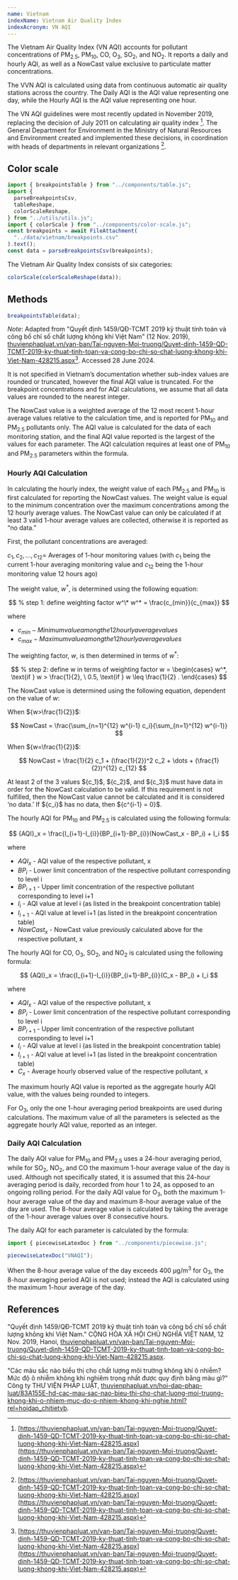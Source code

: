 ```yaml
---
name: Vietnam
indexName: Vietnam Air Quality Index
indexAcronym: VN AQI
---
```


The Vietnam Air Quality Index (VN AQI) accounts for pollutant concentrations of PM<sub>2.5</sub>, PM<sub>10</sub>, CO, O<sub>3</sub>, SO<sub>2</sub>, and NO<sub>2</sub>. It reports a daily and hourly AQI, as well as a NowCast value exclusive to particulate matter concentrations.

The VVN AQI is calculated using data from continuous automatic air quality stations across the country. The Daily AQI is the AQI value representing one day, while the Hourly AQI is the AQI value representing one hour.

The VN AQI guidelines were most recently updated in November 2019, replacing the decision of July 2011 on calculating air quality index [^1]. The General Department for Environment in the Ministry of Natural Resources and Environment created and implemented these decisions, in coordination with heads of departments in relevant organizations [^1].

## Color scale

```js
import { breakpointsTable } from "../components/table.js";
import {
  parseBreakpointsCsv,
  tableReshape,
  colorScaleReshape,
} from "../utils/utils.js";
import { colorScale } from "../components/color-scale.js";
const breakpoints = await FileAttachment(
  "../data/vietnam/breakpoints.csv"
).text();
const data = parseBreakpointsCsv(breakpoints);
```

The Vietnam Air Quality Index consists of six categories:

```js
colorScale(colorScaleReshape(data));
```

## Methods

```js
breakpointsTable(data);
```

_Note_: Adapted from "Quyết định 1459/QĐ-TCMT 2019 kỹ thuật tính toán và công bố chỉ số chất lượng không khí Việt Nam" (12 Nov. 2019), [thuvienphapluat.vn/van-ban/Tai-nguyen-Moi-truong/Quyet-dinh-1459-QD-TCMT-2019-ky-thuat-tinh-toan-va-cong-bo-chi-so-chat-luong-khong-khi-Viet-Nam-428215.aspx](https://thuvienphapluat.vn/van-ban/Tai-nguyen-Moi-truong/Quyet-dinh-1459-QD-TCMT-2019-ky-thuat-tinh-toan-va-cong-bo-chi-so-chat-luong-khong-khi-Viet-Nam-428215.aspx)[^1]. Accessed 28 June 2024.

<div class="note">
  It is not specified in Vietnam’s documentation whether sub-index values are
  rounded or truncated, however the final AQI value is truncated. For the
  breakpoint concentrations and for AQI calculations, we assume that all data
  values are rounded to the nearest integer.
</div>

$$
% above referenced [^1] after "final AQI value is truncated"
$$

The NowCast value is a weighted average of the 12 most recent 1-hour average values relative to the calculation time, and is reported for PM<sub>10</sub> and PM<sub>2.5</sub> pollutants only. The AQI value is calculated for the data of each monitoring station, and the final AQI value reported is the largest of the values for each parameter. The AQI calculation requires at least one of PM<sub>10</sub> and PM<sub>2.5</sub> parameters within the formula.

### Hourly AQI Calculation

In calculating the hourly index, the weight value of each PM<sub>2.5</sub> and PM<sub>10</sub> is first calculated for reporting the NowCast values. The weight value is equal to the minimum concentration over the maximum concentrations among the 12 hourly average values. The NowCast value can only be calculated if at least 3 valid 1-hour average values are collected, otherwise it is reported as “no data.”

First, the pollutant concentrations are averaged:

${c_1 , c_2 , \dots, c_{12}}$= Averages of 1-hour monitoring values (with ${c_1}$ being the current 1-hour averaging monitoring value and ${c_{12}}$ being the 1-hour monitoring value 12 hours ago)

The weight value, ${w^*}$, is determined using the following equation:

$$
% step 1: define weighting factor w^\*
w^* = \frac{c_{min}}{c_{max}}
$$

where

- ${c_{min}} - Minimum value among the 12 hourly average values$
- ${c_{max}} - Maximum value among the 12 hourly average values$

The weighting factor, ${w}$, is then determined in terms of ${w^*}$:

$$
% step 2: define w in terms of weighting factor
w = \begin{cases}
  w^*,  \text{if } w > \frac{1}{2}, \
  0.5, \text{if } w \leq \frac{1}{2} .
\end{cases}
$$

The NowCast value is determined using the following equation, dependent on the value of ${w}$:

When ${w>\frac{1}{2}}$:

$$
NowCast = \frac{\sum_{n=1}^{12} w^{i-1} c_i}{\sum_{n=1}^{12} w^{i-1}}
$$

When ${w=\frac{1}{2}}$:

$$
NowCast = \frac{1}{2} c_1 + (\frac{1}{2})^2 c_2 + \dots + (\frac{1}{2})^{12} c_{12}
$$

<div class="note">
  At least 2 of the 3 values ${c_1}$, ${c_2}$, and ${c_3}$ must have
  data in order for the NowCast calculation to be valid. If this requirement is
  not fulfilled, then the NowCast value cannot be calculated and it is
  considered ‘no data.’ If ${c_i}$ has no data, then ${c^{i-1} = 0}$.
</div>

The hourly AQI for PM<sub>10</sub> and PM<sub>2.5</sub> is calculated using the following formula:

$$
{AQI}_x = \frac{I_{i+1}-I_{i}}{BP_{i+1}-BP_{i}}(NowCast_x - BP_i) + I_i
$$

where

- ${AQI_{x}}$ - AQI value of the respective pollutant, x
- ${BP_{i}}$ - Lower limit concentration of the respective pollutant corresponding to level i
- ${BP_{i+1}}$ - Upper limit concentration of the respective pollutant corresponding to level i+1
- ${I_{i}}$ - AQI value at level i (as listed in the breakpoint concentration table)
- ${I_{i+1}}$ - AQI value at level i+1 (as listed in the breakpoint concentration table)
- ${NowCast_{x}}$ - NowCast value previously calculated above for the respective pollutant, x

The hourly AQI for CO, O<sub>3</sub>, SO<sub>2</sub>, and NO<sub>2</sub> is calculated using the following formula:

$$
{AQI}_x = \frac{I_{i+1}-I_{i}}{BP_{i+1}-BP_{i}}(C_x - BP_i) + I_i
$$

where

- ${AQI_{x}}$ - AQI value of the respective pollutant, x
- ${BP_{i}}$ - Lower limit concentration of the respective pollutant corresponding to level i
- ${BP_{i+1}}$ - Upper limit concentration of the respective pollutant corresponding to level i+1
- ${I_{i}}$ - AQI value at level i (as listed in the breakpoint concentration table)
- ${I_{i+1}}$ - AQI value at level i+1 (as listed in the breakpoint concentration table)
- ${C_{x}}$ - Average hourly observed value of the respective pollutant, x

The maximum hourly AQI value is reported as the aggregate hourly AQI value, with the values being rounded to integers.

For O<sub>3</sub>, only the one 1-hour averaging period breakpoints are used during calculations. The maximum value of all the parameters is selected as the aggregate hourly AQI value, reported as an integer.

### Daily AQI Calculation

The daily AQI value for PM<sub>10</sub> and PM<sub>2.5</sub> uses a 24-hour averaging period, while for SO<sub>2</sub>, NO<sub>2</sub>, and CO the maximum 1-hour average value of the day is used. Although not specifically stated, it is assumed that this 24-hour averaging period is daily, recorded from hour 1 to 24, as opposed to an ongoing rolling period. For the daily AQI value for O<sub>3</sub>, both the maximum 1-hour average value of the day and maximum 8-hour average value of the day are used. The 8-hour average value is calculated by taking the average of the 1-hour average values over 8 consecutive hours.

The daily AQI for each parameter is calculated by the formula:

```js
import { piecewiseLatexDoc } from "../components/piecewise.js";
```

```js
piecewiseLatexDoc("VNAQI");
```

When the 8-hour average value of the day exceeds 400 µg/m<sup>3</sup> for O<sub>3</sub>, the 8-hour averaging period AQI is not used; instead the AQI is calculated using the maximum 1-hour average of the day.

## References

[^1]: [https://thuvienphapluat.vn/van-ban/Tai-nguyen-Moi-truong/Quyet-dinh-1459-QD-TCMT-2019-ky-thuat-tinh-toan-va-cong-bo-chi-so-chat-luong-khong-khi-Viet-Nam-428215.aspx](https://thuvienphapluat.vn/van-ban/Tai-nguyen-Moi-truong/Quyet-dinh-1459-QD-TCMT-2019-ky-thuat-tinh-toan-va-cong-bo-chi-so-chat-luong-khong-khi-Viet-Nam-428215.aspx)
[^2]: [https://thuvienphapluat.vn/hoi-dap-phap-luat/83A155E-hd-cac-mau-sac-nao-bieu-thi-cho-chat-luong-moi-truong-khong-khi-o-nhiem-muc-do-o-nhiem-khong-khi-nghie.html?rel=hoidap_chitietvb](https://thuvienphapluat.vn/hoi-dap-phap-luat/83A155E-hd-cac-mau-sac-nao-bieu-thi-cho-chat-luong-moi-truong-khong-khi-o-nhiem-muc-do-o-nhiem-khong-khi-nghie.html?rel=hoidap_chitietvb)

"Quyết định 1459/QĐ-TCMT 2019 kỹ thuật tính toán và công bố chỉ số chất lượng không khí Việt Nam." CỘNG HÒA XÃ HỘI CHỦ NGHĨA VIỆT NAM, 12 Nov. 2019, Hanoi, [thuvienphapluat.vn/van-ban/Tai-nguyen-Moi-truong/Quyet-dinh-1459-QD-TCMT-2019-ky-thuat-tinh-toan-va-cong-bo-chi-so-chat-luong-khong-khi-Viet-Nam-428215.aspx](https://thuvienphapluat.vn/van-ban/Tai-nguyen-Moi-truong/Quyet-dinh-1459-QD-TCMT-2019-ky-thuat-tinh-toan-va-cong-bo-chi-so-chat-luong-khong-khi-Viet-Nam-428215.aspx).

"Các màu sắc nào biểu thị cho chất lượng môi trường không khí ô nhiễm? Mức độ ô nhiễm không khí nghiêm trọng nhất được quy định bằng màu gì?" Công ty THƯ VIỆN PHÁP LUẬT, [thuvienphapluat.vn/hoi-dap-phap-luat/83A155E-hd-cac-mau-sac-nao-bieu-thi-cho-chat-luong-moi-truong-khong-khi-o-nhiem-muc-do-o-nhiem-khong-khi-nghie.html?rel=hoidap_chitietvb](https://thuvienphapluat.vn/hoi-dap-phap-luat/83A155E-hd-cac-mau-sac-nao-bieu-thi-cho-chat-luong-moi-truong-khong-khi-o-nhiem-muc-do-o-nhiem-khong-khi-nghie.html?rel=hoidap_chitietvb).
